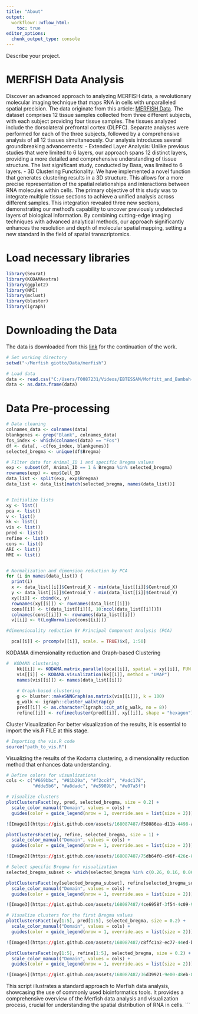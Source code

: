 ---
title: "About"
output:
  workflowr::wflow_html:
    toc: true
editor_options:
  chunk_output_type: console
---
Describe your project.

# MERFISH Data Analysis

Discover an advanced approach to analyzing MERFISH data, a revolutionary molecular imaging technique that maps RNA in cells with unparalleled spatial precision. The data originate from this article: [MERFISH Data](https://datadryad.org/stash/dataset/doi:10.5061/dryad.8t8s248).
The dataset comprises 12 tissue samples collected from three different subjects, with each subject providing four tissue samples. The tissues analyzed include the dorsolateral prefrontal cortex (DLPFC). Separate analyses were performed for each of the three subjects, followed by a comprehensive analysis of all 12 tissues simultaneously.
Our analysis introduces several groundbreaking advancements:
- Extended Layer Analysis: Unlike previous studies that were limited to 6 layers, our approach spans 12 distinct layers, providing a more detailed and comprehensive understanding of tissue structure. The last significant study, conducted by Bass, was limited to 6 layers.
- 3D Clustering Functionality: We have implemented a novel function that generates clustering results in a 3D structure. This allows for a more precise representation of the spatial relationships and interactions between RNA molecules within cells.
The primary objective of this study was to integrate multiple tissue sections to achieve a unified analysis across different samples. This integration revealed three new sections, demonstrating our method's capability to uncover previously undetected layers of biological information.
By combining cutting-edge imaging techniques with advanced analytical methods, our approach significantly enhances the resolution and depth of molecular spatial mapping, setting a new standard in the field of spatial transcriptomics.

# Load necessary libraries
```{r, fig.width=10, fig.height=4}
library(Seurat)
library(KODAMAextra)
library(ggplot2)
library(NMI)
library(mclust)
library(bluster)
library(igraph)
```

# Downloading the Data
The data is downloaded from this [link](https://datadryad.org/stash/dataset/doi:10.5061/dryad.8t8s248) for the continuation of the work.
```{r, fig.width=10, fig.height=4}
# Set working directory
setwd("~/Merfish giotto/Data/merfish")

# Load data
data <- read.csv("C:/Users/T0087231/Videos/EBTESSAM/Moffitt_and_Bambah-Mukku_et_al_merfish_all_cells.csv")
data <- as.data.frame(data)
```

# Data Pre-processing
```{r, fig.width=10, fig.height=4}
# Data cleaning
colnames_data <- colnames(data)
blankgenes <- grep("Blank", colnames_data)
fos_index <- which(colnames(data) == "Fos")
df <- data[, -c(fos_index, blankgenes)]
selected_bregma <- unique(df$Bregma)

# Filter data for Animal_ID 1 and specific Bregma values
exp <- subset(df, Animal_ID == 1 & Bregma %in% selected_bregma)
rownames(exp) <- exp$Cell_ID
data_list <- split(exp, exp$Bregma)
data_list <- data_list[match(selected_bregma, names(data_list))]


# Initialize lists 
xy <- list()
pca <- list()
v <- list()
kk <- list()
vis <- list()
pred <- list()
refine <- list()
cons <- list()
ARI <- list()
NMI <- list()


# Normalization and dimension reduction by PCA
for (i in names(data_list)) {
  print(i)
  x <- data_list[[i]]$Centroid_X - min(data_list[[i]]$Centroid_X)
  y <- data_list[[i]]$Centroid_Y - min(data_list[[i]]$Centroid_Y)
  xy[[i]] <- cbind(x, y)
  rownames(xy[[i]]) <- rownames(data_list[[i]])
  cons[[i]] <- t(data_list[[i]][, 10:ncol(data_list[[i]])])
  colnames(cons[[i]]) <- rownames(data_list[[i]])
  v[[i]] <- t(LogNormalize(cons[[i]]))

#dimensionality reduction BY Principal Component Analysis (PCA)

  pca[[i]] <- prcomp(v[[i]], scale. = TRUE)$x[, 1:50]
```
KODAMA dimensionality reduction and Graph-based Clustering
```{r, fig.width=10, fig.height=4}
#  KODAMA clustering
    kk[[i]] <- KODAMA.matrix.parallel(pca[[i]], spatial = xy[[i]], FUN = "PLS", landmarks = 10000, n.cores = 4)
    vis[[i]] <- KODAMA.visualization(kk[[i]], method = "UMAP")
    names(vis[[i]]) <- names(data_list[[i]])
    
    # Graph-based clustering
    g <- bluster::makeSNNGraph(as.matrix(vis[[i]]), k = 100)
    g_walk <- igraph::cluster_walktrap(g)
    pred[[i]] <- as.character(igraph::cut_at(g_walk, no = 8))
    refine[[i]] <- refinecluster(pred[[i]], xy[[i]], shape = "hexagon")}
```

Cluster Visualization
For better visualization of the results, it is essential to import the vis.R FILE at this stage.
```{r, fig.width=10, fig.height=4}
# Importing the vis.R code
source("path_to_vis.R")
```
Visualizing the results of the Kodama clustering, a dimensionality reduction method that enhances data understanding.
```{r, fig.width=10, fig.height=4}
# Define colors for visualizations
cols <- c("#669bbc", "#81b29a", "#f2cc8f", "#adc178",
          "#dde5b6", "#a8dadc", "#e5989b", "#e07a5f")

# Visualize clusters
plotClustersFacet(xy, pred, selected_bregma, size = 0.2) +
  scale_color_manual("Domain", values = cols) +
  guides(color = guide_legend(nrow = 1, override.aes = list(size = 2)))

![Image1](https://gist.github.com/assets/168087487/f58086ea-d11b-4498-a4f6-fa42011c75c6)

plotClustersFacet(xy, refine, selected_bregma, size = 1) +
  scale_color_manual("Domain", values = cols) +
  guides(color = guide_legend(nrow = 1, override.aes = list(size = 2)))

![Image2](https://gist.github.com/assets/168087487/75db64f0-c96f-426c-87f4-fdfee32d8c73)

# Select specific Bregma for visualization
selected_bregma_subset <- which(selected_bregma %in% c(0.26, 0.16, 0.06, -0.04, -0.14, -0.24))

plotClustersFacet(xy[selected_bregma_subset], refine[selected_bregma_subset], selected_bregma[selected_bregma_subset], size = 0.2) +
  scale_color_manual("Domain", values = cols) +
  guides(color = guide_legend(nrow = 1, override.aes = list(size = 2)))

![Image3](https://gist.github.com/assets/168087487/4ce6958f-3f54-4c09-914a-b3667b7ec905)

# Visualize clusters for the first Bregma values
plotClustersFacet(xy[1:5], pred[1:5], selected_bregma, size = 0.2) +
  scale_color_manual("Domain", values = cols) +
  guides(color = guide_legend(nrow = 1, override.aes = list(size = 2)))

![Image4](https://gist.github.com/assets/168087487/c8ffc1a2-ec77-44ed-b659-2a05c5589427)

plotClustersFacet(xy[1:5], refine[1:5], selected_bregma, size = 0.2) +
  scale_color_manual("Domain", values = cols) +
  guides(color = guide_legend(nrow = 1, override.aes = list(size = 2)))

![Image5](https://gist.github.com/assets/168087487/36d39921-9e00-48eb-8e7b-55a2546b291a)
```
This script illustrates a standard approach to Merfish data analysis, showcasing the use of commonly used bioinformatics tools. It provides a comprehensive overview of the Merfish data analysis and visualization process, crucial for understanding the spatial distribution of RNA in cells.
```

